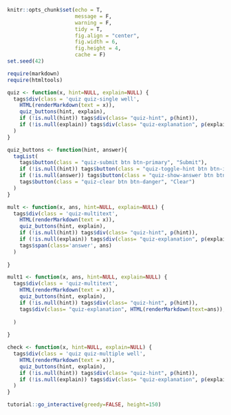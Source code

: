 ```r
knitr::opts_chunk$set(echo = T, 
                      message = F, 
                      warning = F, 
                      tidy = T, 
                      fig.align = "center", 
                      fig.width = 6, 
                      fig.height = 4, 
                      cache = F)
set.seed(42)
```
<!-- Embed the quiz css and js into the file -------------------------------------->
<link rel=stylesheet href="../libraries/widgets/quiz/css/demo.css">
</link>

<script src="../libraries/widgets/quiz/js/jquery.quiz.js">
</script>
<script src="../libraries/widgets/quiz/js/mustache.min.js">
</script>
<script src="../libraries/widgets/quiz/js/quiz-app.js">
</script>
<script src="../libraries/widgets/bootbox/js/bootbox.min.js">
</script>
<!-- END -------------------------------------------------------------------------->

```r
require(markdown)
require(htmltools)

quiz <- function(x, hint=NULL, explain=NULL) {
  tags$div(class = 'quiz quiz-single well',
    HTML(renderMarkdown(text = x)),
    quiz_buttons(hint, explain),
    if (!is.null(hint)) tags$div(class= "quiz-hint", p(hint)),
    if (!is.null(explain)) tags$div(class= "quiz-explanation", p(explain))
  )
}

quiz_buttons <- function(hint, answer){
  tagList(
    tags$button(class = "quiz-submit btn btn-primary", "Submit"),
    if (!is.null(hint)) tags$button(class = "quiz-toggle-hint btn btn-info", "Show Hint"),
    if (!is.null(answer)) tags$button(class = "quiz-show-answer btn btn-success", "Show Answer"),
    tags$button(class = "quiz-clear btn btn-danger", "Clear")
  )
}
```

```r
mult <- function(x, ans, hint=NULL, explain=NULL) {
  tags$div(class = 'quiz-multitext',
    HTML(renderMarkdown(text = x)),
    quiz_buttons(hint, explain),
    if (!is.null(hint)) tags$div(class= "quiz-hint", p(hint)),
    if (!is.null(explain)) tags$div(class= "quiz-explanation", p(explain)),
    tags$span(class='answer', ans)
  )
  
}

mult1 <- function(x, ans, hint=NULL, explain=NULL) {
  tags$div(class = 'quiz-multitext',
    HTML(renderMarkdown(text = x)),
    quiz_buttons(hint, explain),
    if (!is.null(hint)) tags$div(class= "quiz-hint", p(hint)),
    tags$div(class= "quiz-explanation", HTML(renderMarkdown(text=ans)), style="display: none;")
    
  )
  
}
```

```r
check <- function(x, hint=NULL, explain=NULL) {
  tags$div(class = 'quiz quiz-multiple well',
    HTML(renderMarkdown(text = x)),
    quiz_buttons(hint, explain),
    if (!is.null(hint)) tags$div(class= "quiz-hint", p(hint)),
    if (!is.null(explain)) tags$div(class= "quiz-explanation", p(explain))
  )
}
```

```r
tutorial::go_interactive(greedy=FALSE, height=150)
```